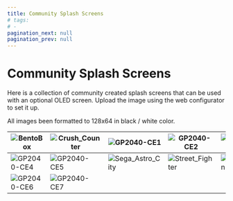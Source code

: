 ```yaml
---
title: Community Splash Screens
# tags:
# - 
pagination_next: null
pagination_prev: null
---
```


# Community Splash Screens

Here is a collection of community created splash screens that can be used with an optional OLED screen. Upload the image using the web configurator to set it up.

All images been formatted to 128x64 in black / white color.

| ![BentoBox](@site/docs/assets/images/community-splash-screens/BentoBox.png) | ![Crush_Counter](@site/docs/assets/images/community-splash-screens/CrushCounter-v2-0.png) | ![GP2040-CE1](@site/docs/assets/images/community-splash-screens/GP2040-CE-1.png) | ![GP2040-CE2](@site/docs/assets/images/community-splash-screens/GP2040-CE-2.png) | ![GP2040-CE3](@site/docs/assets/images/community-splash-screens/GP2040-CE-3.png) |
|---|---|---|---|---|
| ![GP2040-CE4](@site/docs/assets/images/community-splash-screens/GP2040-CE-4.png) | ![GP2040-CE5](@site/docs/assets/images/community-splash-screens/GP2040-CE-5.png) | ![Sega_Astro_City](@site/docs/assets/images/community-splash-screens/Sega-Astro-City.png) | ![Street_Fighter](@site/docs/assets/images/community-splash-screens/Street-Fighter.png) | ![TheTrain](@site/docs/assets/images/community-splash-screens/TheTrain-Logo.png) |
| ![GP2040-CE6](@site/docs/assets/images/community-splash-screens/GP2040-CE-6.png) | ![GP2040-CE7](@site/docs/assets/images/community-splash-screens/GP2040-CE-7.png) |   |   |   |